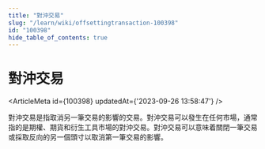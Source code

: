 ```yaml
---
title: "對沖交易"
slug: "/learn/wiki/offsettingtransaction-100398"
id: "100398"
hide_table_of_contents: true
---
```



# 對沖交易

<ArticleMeta id={100398} updatedAt={'2023-09-26 13:58:47'} />
<div className='border-solid border-b border-t-0 my-4 border-[var(--ifm-color-gray-300)]' />

對沖交易是指取消另一筆交易的影響的交易。對沖交易可以發生在任何市場，通常指的是期權、期貨和衍生工具市場的對沖交易。對沖交易可以意味着關閉一筆交易或採取反向的另一個頭寸以取消第一筆交易的影響。
